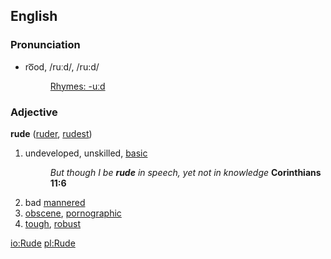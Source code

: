 ==English==
=== Pronunciation ===
*ro͞od, /ruːd/, /ru:d/
*:[[Rhymes:English:-uːd|Rhymes: -uːd]]

===Adjective===
'''rude''' ([[ruder]], [[rudest]])

#undeveloped, unskilled, [[basic]]
#:''But though I be '''rude''' in speech, yet not in knowledge'' '''Corinthians 11:6'''
#bad [[manner]]ed
#[[obscene]], [[pornographic]]
#[[tough]], [[robust]]

[[io:Rude]]
[[pl:Rude]]